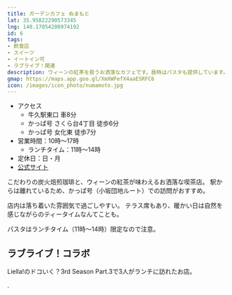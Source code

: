 ```yaml
---
title: ガーデンカフェ ぬまもと
lat: 35.95822290573345
lng: 140.17054200974192
id: 6
tags:
- 飲食店
- スイーツ
- イートイン可
- ラブライブ！関連
description: ウィーンの紅茶を扱うお洒落なカフェです。昼時はパスタも提供しています。
gmap: https://maps.app.goo.gl/XmXWFefX4aaESRFC6
icon: /images/icon_photo/numamoto.jpg
---
```


<LinkedImage
  basename="hamyu044/numamoto-sign2"
/>

- アクセス
  - 牛久駅東口 車8分
  - かっぱ号 さくら台4丁目 徒歩6分
  - かっぱ号 女化東 徒歩7分
- 営業時間：10時～17時
  - ランチタイム：11時～14時
- 定休日：日・月
- [公式サイト](http://cafe-numamoto.com/)

こだわりの炭火焙煎珈琲と、ウィーンの紅茶が味わえるお洒落な喫茶店。
駅からは離れているため、かっぱ号（小坂団地ルート）での訪問がおすすめ。

<LinkedImage
  aspectRatio="16/9"
  focus="40% 5%"
  basename="nato_blooming/numamoto-cake"
/>

店内は落ち着いた雰囲気で過ごしやすい。
テラス席もあり、暖かい日は自然を感じながらのティータイムなんてことも。

パスタはランチタイム（11時～14時）限定なので注意。

<LinkedImage
  basename="hamyu044/numamoto-menu_trimmed"
/>

## ラブライブ！コラボ

Liella!のドコいく？3rd Season Part.3で3人がランチに訪れたお店。

<YouTubeEmbed videoId="NC4Rzm3hyuc" />

.
